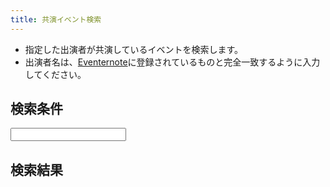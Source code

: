 ```yaml
---
title: 共演イベント検索
---
```



- 指定した出演者が共演しているイベントを検索します。
- 出演者名は、[Eventernote](https://www.eventernote.com)に登録されているものと完全一致するように入力してください。

## 検索条件

<div class="not-content">
  <Input client:load />
</div>

## 検索結果

<div class="not-content">
  <Output client:load />
</div>
